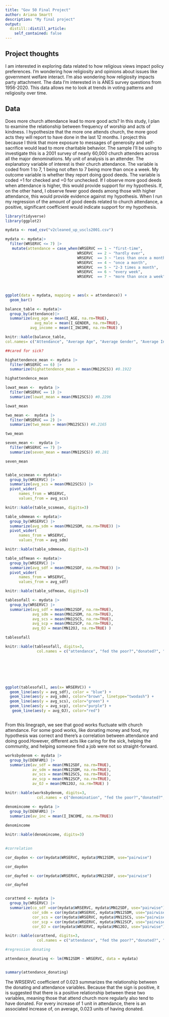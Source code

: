 ```yaml
---
title: "Gov 50 Final Project"
author: Ariana Smartt
description: "My final project"
output:
  distill::distill_article:
    self_contained: false
---
```




## Project thoughts

I am interested in exploring data related to how religious views impact policy preferences. I'm wondering how religiosity and opinions about issues like government welfare interact. I'm also wondering how religiosity impacts party attachment. The data I'm interested in is ANES survey questions from 1956-2020. This data allows me to look at trends in voting patterns and religiosity over time. 

## Data

Does more church attendance lead to more good acts? In this study, I plan to examine the relationship between frequency of worship and acts of kindness. I hypothesize that the more one attends church, the more good acts they will report to have done in the last 12 months. I project this because I think that more exposure to messages of generosity and self-sacrifice would lead to more charitable behavior. The sample I’ll be using to investigate this is a 2001 survey of nearly 60,000 church attenders across all the major denominations. My unit of analysis is an attender. The explanatory variable of interest is their church attendance. The variable is coded from 1 to 7, 1 being not often to 7 being more than once a week. My outcome variable is whether they report doing good deeds. The variable is coded =1 for checked and =0 for unchecked. If I observe more good deeds when attendance is higher, this would provide support for my hypothesis. If, on the other hand, I observe fewer good deeds among those with higher attendance, this would provide evidence against my hypothesis. When I run my regression of the amount of good deeds related to church attendance, a positive, significant coefficient would indicate support for my hypothesis.


```r
library(tidyverse)
library(ggplot2)
```




```r

mydata <- read_csv("v2cleaned_up_uscls2001.csv")

mydata <- mydata|>
  filter(WRSERVC <= 7) |>
   mutate(attendance = case_when(WRSERVC == 1 ~ "first-time",
                                WRSERVC  == 2 ~ "hardly ever",
                                WRSERVC  == 3 ~ "less than once a month",
                                WRSERVC  == 4 ~ "once a month",
                                WRSERVC  == 5 ~ "2-3 times a month",
                                WRSERVC  == 6 ~ "every week",
                                WRSERVC  == 7 ~ "more than once a week"))
          
          

ggplot(data = mydata, mapping = aes(x = attendance)) +
  geom_bar()


```
```r
balance_table <- mydata|>
  group_by(attendance)|>
  summarize(avg_age = mean(I_AGE, na.rm=TRUE), 
             avg_male = mean(I_GENDER, na.rm=TRUE),
           avg_income = mean(I_INCOME, na.rm=TRUE) )

knitr::kable(balance_table, 
col.names= c("Attendance", "Average Age", "Average Gender", "Average Income"))
```
```r
##cared for sick?

highattendence_mean <- mydata |>
  filter(WRSERVC == 6) |>
  summarize(highattendence_mean = mean(MN12SCS)) #0.1922

highattendence_mean

lowat_mean <-  mydata |>
  filter(WRSERVC == 1) |>
  summarize(lowat_mean = mean(MN12SCS)) #0.2296

lowat_mean

two_mean <-  mydata |>
  filter(WRSERVC == 2) |>
  summarize(two_mean = mean(MN12SCS)) #0.2165

two_mean

seven_mean <-  mydata |>
  filter(WRSERVC == 7) |>
  summarize(seven_mean = mean(MN12SCS)) #0.281

seven_mean


table_scsmean <- mydata|> 
  group_by(WRSERVC) |>
  summarize(avg_scs = mean(MN12SCS)) |>
  pivot_wider(
      names_from = WRSERVC,
      values_from = avg_scs)

knitr::kable(table_scsmean, digits=3)

```
```r

table_sdmmean <- mydata|> 
  group_by(WRSERVC) |>
  summarize(avg_sdm = mean(MN12SDM, na.rm=TRUE)) |>
  pivot_wider(
      names_from = WRSERVC,
      values_from = avg_sdm)

knitr::kable(table_sdmmean, digits=3)

table_sdfmean <- mydata|> 
  group_by(WRSERVC) |>
  summarize(avg_sdf = mean(MN12SDF, na.rm=TRUE)) |>
  pivot_wider(
      names_from = WRSERVC,
      values_from = avg_sdf)

knitr::kable(table_sdfmean, digits=3)

tablesofall <- mydata |>
  group_by(WRSERVC) |>
  summarize(avg_sdf = mean(MN12SDF, na.rm=TRUE),
            avg_sdm = mean(MN12SDM, na.rm=TRUE),
            avg_scs = mean(MN12SCS, na.rm=TRUE),
            avg_scp = mean(MN12SCP, na.rm=TRUE),
            avg_OJ = mean(MN12OJ, na.rm=TRUE) ) 

tablesofall

knitr::kable(tablesofall, digits=3,
              col.names = c("attendance", "fed the poor?","donated?", "cared for sick?", "community", "job?"))


  





```

```r


ggplot(tablesofall, aes(x= WRSERVC)) + 
  geom_line(aes(y = avg_sdf), color = "blue") + 
  geom_line(aes(y = avg_sdm), color="brown", linetype="twodash") +
  geom_line(aes(y = avg_scs), color="green") +
  geom_line(aes(y = avg_scp), color="purple") +
   geom_line(aes(y = avg_OJ), color="red") 



```
From this linegraph, we see that good works fluctuate with church attendance. For some good works, like donating money and food, my hypothesis was correct and there's a correlation between attendance and doing good.However, different acts like caring for the sick, helping the community, and helping someone find a job were not so straight-forward. 
```r

worksbydenom <- mydata |>
  group_by(DENFAM1) |>
  summarize(av_sdf = mean(MN12SDF, na.rm=TRUE),
            av_sdm = mean(MN12SDM, na.rm=TRUE),
            av_scs = mean(MN12SCS, na.rm=TRUE),
            av_scp = mean(MN12SCP, na.rm=TRUE),
            av_OJ = mean(MN12OJ, na.rm=TRUE) ) 

knitr::kable(worksbydenom, digits=3,
              col.names = c("denomination", "fed the poor?","donated?", "cared for sick?", "community", "job?"))

```
```r
denomincome <- mydata |>
  group_by(DENFAM1) |>
  summarize(av_inc = mean(I_INCOME, na.rm=TRUE))
            
denomincome

knitr::kable(denomincome, digits=3)
            
```
```r
#correlation

cor_daydon <- cor(mydata$WRSERVC, mydata$MN12SDM, use="pairwise")

cor_daydon

cor_dayfed <- cor(mydata$WRSERVC, mydata$MN12SDF, use="pairwise")

cor_dayfed


corattend <- mydata |>
  group_by(WRSERVC) |>
  summarize(co_sdf =cor(mydata$WRSERVC, mydata$MN12SDF, use="pairwise"),
            cor_sdm = cor(mydata$WRSERVC, mydata$MN12SDM, use="pairwise"),
            cor_scs = cor(mydata$WRSERVC, mydata$MN12SCS, use="pairwise"),
            cor_scp = cor(mydata$WRSERVC, mydata$MN12SCP, use="pairwise"),
            cor_OJ = cor(mydata$WRSERVC, mydata$MN12OJ, use="pairwise")) 

knitr::kable(corattend, digits=3,
              col.names = c("attendance", "fed the poor?","donated?", "cared for sick?", "community", "job?"))


```
```r
#regression donating

attendance_donating <- lm(MN12SDM ~ WRSERVC, data = mydata)


summary(attendance_donating)
```

The WRSERVC coefficient of 0.023 summarizes the relationship between the donating and attendance variables. Because that the sign is positive, it is suggested that there is a positive relationship between these two variables, meaning those that attend church more regularly also tend to have donated. For every increase of 1 unit in attendance, there is an associated increase of, on average, 0.023 units of having donated. 

